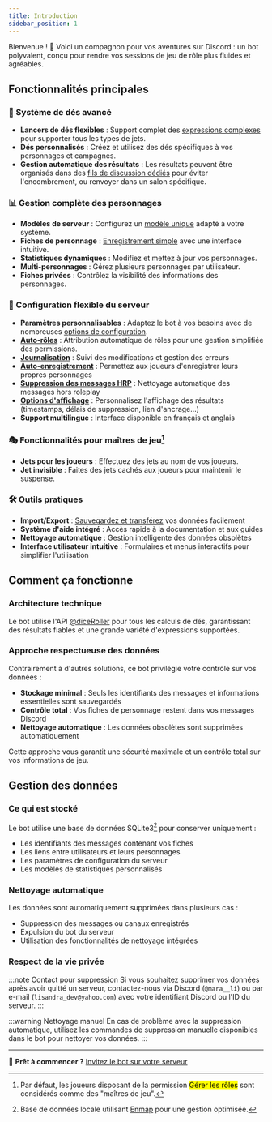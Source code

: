 ```yaml
---
title: Introduction
sidebar_position: 1
---
```


Bienvenue ! 🎲 Voici un compagnon pour vos aventures sur Discord : un bot polyvalent, conçu pour rendre vos sessions de jeu de rôle plus fluides et agréables.

## Fonctionnalités principales

### 🎲 Système de dés avancé

- **Lancers de dés flexibles** : Support complet des [expressions complexes](./expression.mdx) pour supporter tous les types de jets.
- **Dés personnalisés** : Créez et utilisez des dés spécifiques à vos personnages et campagnes.
- **Gestion automatique des résultats** : Les résultats peuvent être organisés dans des [fils de discussion dédiés](../config/threads.md) pour éviter l'encombrement, ou renvoyer dans un salon spécifique.

### 📊 Gestion complète des personnages

- **Modèles de serveur** : Configurez un [modèle unique](../sheet/model/index.md) adapté à votre système.
- **Fiches de personnage** : [Enregistrement simple](../sheet/user.md) avec une interface intuitive.
- **Statistiques dynamiques** : Modifiez et mettez à jour vos personnages.
- **Multi-personnages** : Gérez plusieurs personnages par utilisateur.
- **Fiches privées** : Contrôlez la visibilité des informations des personnages.

### 🔧 Configuration flexible du serveur

- **Paramètres personnalisables** : Adaptez le bot à vos besoins avec de nombreuses [options de configuration](../config/index.md).
- **[Auto-rôles](../config/auto_role.md)** : Attribution automatique de rôles pour une gestion simplifiée des permissions.
- **[Journalisation](../config/logs.md)** : Suivi des modifications et gestion des erreurs
- **[Auto-enregistrement](../config/self_registration.md)** : Permettez aux joueurs d'enregistrer leurs propres personnages
- **[Suppression des messages HRP](../config/strip_ooc.md)** : Nettoyage automatique des messages hors roleplay
- **[Options d'affichage](../config/display.md)** : Personnalisez l'affichage des résultats (timestamps, délais de suppression, lien d'ancrage...)
- **Support multilingue** : Interface disponible en français et anglais

### 🎭 Fonctionnalités pour maîtres de jeu[^2]

- **Jets pour les joueurs** : Effectuez des jets au nom de vos joueurs.
- **Jet invisible** : Faites des jets cachés aux joueurs pour maintenir le suspense.

### 🛠️ Outils pratiques

- **Import/Export** : [Sauvegardez et transférez](../sheet/import_export.md) vos données facilement
- **Système d'aide intégré** : Accès rapide à la documentation et aux guides
- **Nettoyage automatique** : Gestion intelligente des données obsolètes
- **Interface utilisateur intuitive** : Formulaires et menus interactifs pour simplifier l'utilisation

## Comment ça fonctionne

### Architecture technique

Le bot utilise l'API [@diceRoller](https://dice-roller.github.io/documentation/) pour tous les calculs de dés, garantissant des résultats fiables et une grande variété d'expressions supportées.

### Approche respectueuse des données

Contrairement à d'autres solutions, ce bot privilégie votre contrôle sur vos données :
- **Stockage minimal** : Seuls les identifiants des messages et informations essentielles sont sauvegardés
- **Contrôle total** : Vos fiches de personnage restent dans vos messages Discord
- **Nettoyage automatique** : Les données obsolètes sont supprimées automatiquement

Cette approche vous garantit une sécurité maximale et un contrôle total sur vos informations de jeu.

## Gestion des données

### Ce qui est stocké

Le bot utilise une base de données SQLite3[^1] pour conserver uniquement :
- Les identifiants des messages contenant vos fiches
- Les liens entre utilisateurs et leurs personnages
- Les paramètres de configuration du serveur
- Les modèles de statistiques personnalisés

### Nettoyage automatique

Les données sont automatiquement supprimées dans plusieurs cas :
- Suppression des messages ou canaux enregistrés
- Expulsion du bot du serveur
- Utilisation des fonctionnalités de nettoyage intégrées

### Respect de la vie privée

:::note Contact pour suppression
Si vous souhaitez supprimer vos données après avoir quitté un serveur, contactez-nous via Discord (`@mara__li`) ou par e-mail (`lisandra_dev@yahoo.com`) avec votre identifiant Discord ou l'ID du serveur.
:::

:::warning Nettoyage manuel
En cas de problème avec la suppression automatique, utilisez les commandes de suppression manuelle disponibles dans le bot pour nettoyer vos données.
:::

---

🚀 **Prêt à commencer ?** [Invitez le bot sur votre serveur](https://discord.com/api/oauth2/authorize?client_id=1182819335878754385&permissions=395137215504&scope=bot+applications.commands)

[^1]: Base de données locale utilisant [Enmap](https://enmap.evie.dev/) pour une gestion optimisée.
[^2]: Par défaut, les joueurs disposant de la permission <mark>Gérer les rôles</mark> sont considérés comme des "maîtres de jeu".